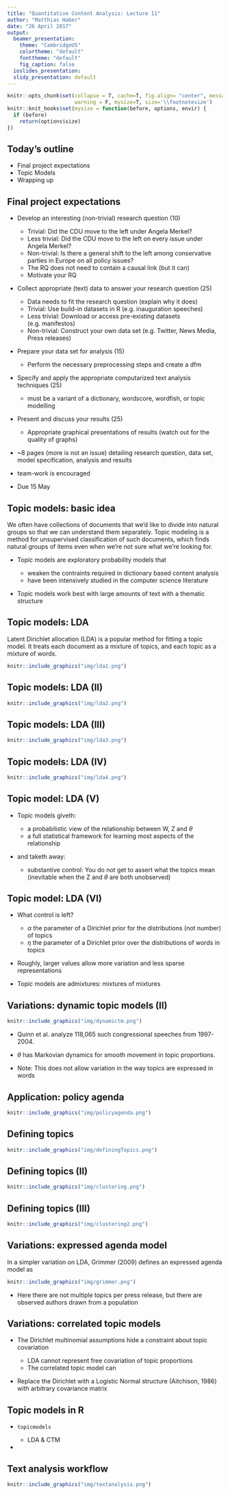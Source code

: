 ```yaml
---
title: "Quantitative Content Analysis: Lecture 11"
author: "Matthias Haber"
date: "26 April 2017"
output:
  beamer_presentation:
    theme: "CambridgeUS"
    colortheme: "default"
    fonttheme: "default"
    fig_caption: false
  ioslides_presentation:
  slidy_presentation: default
---
```


```r
knitr::opts_chunk$set(collapse = T, cache=T, fig.align= "center", message = F,
                      warning = F, mysize=T, size='\\footnotesize')
knitr::knit_hooks$set(mysize = function(before, options, envir) {
  if (before) 
    return(options$size)
})
```

## Today's outline

- Final project expectations
- Topic Models
- Wrapping up

## Final project expectations

- Develop an interesting (non-trivial) research question (10)

    + Trivial: Did the CDU move to the left under Angela Merkel?
    + Less trivial: Did the CDU move to the left on every issue under Angela Merkel?
    + Non-trivial: Is there a general shift to the left among conservative parties in Europe on all policy issues?
    + The RQ does not need to contain a causal link (but it can)
    + Motivate your RQ
    
- Collect appropriate (text) data to answer your research question (25)  

    + Data needs to fit the research question (explain why it does)
    + Trivial: Use build-in datasets in R (e.g. inauguration speeches)
    + Less trivial: Download or access pre-existing datasets (e.g. manifestos)
    + Non-trivial: Construct your own data set (e.g. Twitter, News Media, Press releases)
    
- Prepare your data set for analysis (15)

    + Perform the necessary preprocessing steps and create a dfm

- Specify and apply the appropriate computarized text analysis techniques (25) 

    + must be a variant of a dictionary, wordscore, wordfish, or topic modelling

- Present and discuss your results (25)

    + Appropriate graphical presentations of results (watch out for the quality of graphs)


- ~8 pages (more is not an issue) detailing research question, data set, model specification, analysis and results

- team-work is encouraged
- Due 15 May


## Topic models: basic idea

We often have collections of documents that we’d like to divide into natural groups so that we can understand them separately. Topic modeling is a method for unsupervised classification of such documents, which finds natural groups of items even when we’re not sure what we’re looking for.

- Topic models are exploratory probability models that

    + weaken the contraints required in dictionary based content analysis
    + have been intensively studied in the computer science literature 

- Topic models work best with large amounts of text with a thematic structure

## Topic models: LDA

Latent Dirichlet allocation (LDA) is a popular method for fitting a topic model. It treats each document as a mixture of topics, and each topic as a mixture of words. 

```r
knitr::include_graphics("img/lda1.png")
```  

## Topic models: LDA (II)

```r
knitr::include_graphics("img/lda2.png")
```  

## Topic models: LDA (III)

```r
knitr::include_graphics("img/lda3.png")
```  

## Topic models: LDA (IV)

```r
knitr::include_graphics("img/lda4.png")
```  

## Topic model: LDA (V)

- Topic models giveth:

    + a probabilistic view of the relationship between W, Z and $\theta$
    + a full statistical framework for learning most aspects of the relationship

- and taketh away:

    + substantive control: You do not get to assert what the topics mean (inevitable when the Z and $\theta$ are both unobserved)

## Topic model: LDA (VI)

- What control is left?

    + $\alpha$ the parameter of a Dirichlet prior for the distributions (not number) of topics
    + $\eta$ the parameter of a Dirichlet prior over the distributions of words in topics

- Roughly, larger values allow more variation and less sparse representations
- Topic models are admixtures: mixtures of mixtures


## Variations: dynamic topic models (II)

```r
knitr::include_graphics("img/dynamictm.png")
```  

- Quinn et al. analyze 118,065 such congressional speeches from
1997-2004.

- $\theta$ has Markovian dynamics for smooth movement in topic proportions.
- Note: This does not allow variation in the way topics are expressed in
words

## Application: policy agenda

```r
knitr::include_graphics("img/policyagenda.png")
```  

## Defining topics

```r
knitr::include_graphics("img/definingTopics.png")
```  

## Defining topics (II)

```r
knitr::include_graphics("img/clustering.png")
``` 

## Defining topics (III)

```r
knitr::include_graphics("img/clustering2.png")
``` 

## Variations: expressed agenda model

In a simpler variation on LDA, Grimmer (2009) defines an expressed agenda model as

```r
knitr::include_graphics("img/grimmer.png")
``` 

- Here there are not multiple topics per press release, but there are
observed authors drawn from a population

## Variations: correlated topic models

- The Dirichlet multinomial assumptions hide a constraint about topic
covariation

    + LDA cannot represent free covariation of topic proportions
    + The correlated topic model can

- Replace the Dirichlet with a Logistic Normal structure (Aitchison, 1986)
with arbitrary covariance matrix

## Topic models in R

- `topicmodels`

    + LDA & CTM

-     
    
## Text analysis workflow

```r
knitr::include_graphics("img/textanalysis.png")
``` 
